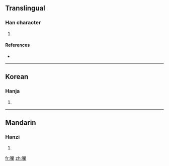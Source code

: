 ==Translingual==

===Han character===
{{Han char|rn=30|rad=口|as=21|sn=24|four=|canj=口廿日田 (RTAW)}}

# {{defn|Han|sort=口21}}

====References====
* {{Han ref|kx=0215.320|dkj=04658|dj=0439.040|hdz=10709.070|uh=56D2|ud=22226}}

----

==Korean==

===Hanja===
{{ko-hanja|hangeul=[[란]]|rv=ran|mr=ran}}

# {{defn|Korean|sort=口21}}

----

==Mandarin==

===Hanzi===
{{cmn-hanzi|pin=[[lán]] ([[lan2]])|wg=lan<sup>2</sup>}}

# {{defn|Mandarin|sort=口21}}

[[fr:囒]]
[[zh:囒]]